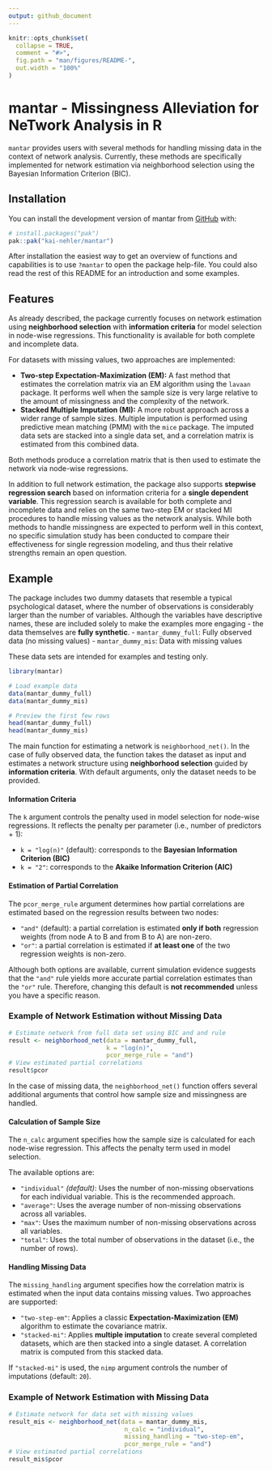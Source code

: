 ```yaml
---
output: github_document
---
```


<!-- README.md is generated from README.Rmd. Please edit that file -->

```r
knitr::opts_chunk$set(
  collapse = TRUE,
  comment = "#>",
  fig.path = "man/figures/README-",
  out.width = "100%"
)
```

# mantar - Missingness Alleviation for NeTwork Analysis in R

<!-- badges: start -->
<!-- badges: end -->

`mantar` provides users with several methods for handling missing data in the context of network analysis. Currently, these methods are specifically implemented for network estimation via neighborhood selection using the Bayesian Information Criterion (BIC).

## Installation

You can install the development version of mantar from [GitHub](https://github.com/) with:

``` r
# install.packages("pak")
pak::pak("kai-nehler/mantar")
```

After installation the easiest way to get an overview of functions and capabilities is to use `?mantar` to open the package help-file. You could also read the rest of this README for an introduction and some examples.

## Features

As already described, the package currently focuses on network estimation using **neighborhood selection** with **information criteria** for model selection in node-wise regressions. This functionality is available for both complete and incomplete data.

For datasets with missing values, two approaches are implemented:

- **Two-step Expectation-Maximization (EM):** A fast method that estimates the correlation matrix via an EM algorithm using the `lavaan` package. It performs well when the sample size is very large relative to the amount of missingness and the complexity of the network.
- **Stacked Multiple Imputation (MI):** A more robust approach across a wider range of sample sizes. Multiple imputation is performed using predictive mean matching (PMM) with the `mice` package. The imputed data sets are stacked into a single data set, and a correlation matrix is estimated from this combined data.

Both methods produce a correlation matrix that is then used to estimate the network via node-wise regressions.

In addition to full network estimation, the package also supports **stepwise regression search** based on information criteria for a **single dependent variable**. This regression search is available for both complete and incomplete data and relies on the same two-step EM or stacked MI procedures to handle missing values as the network analysis.  While both methods to handle missingness are expected to perform well in this context, no specific simulation study has been conducted to compare their effectiveness for single regression modeling, and thus their relative strengths remain an open question.

## Example

The package includes two dummy datasets that resemble a typical psychological dataset, where the number of observations is considerably larger than the number of variables. Although the variables have descriptive names, these are included solely to make the examples more engaging - the data themselves are **fully synthetic**.
- `mantar_dummy_full`: Fully observed data (no missing values)
- `mantar_dummy_mis`: Data with missing values

These data sets are intended for examples and testing only.

```r
library(mantar)

# Load example data
data(mantar_dummy_full)
data(mantar_dummy_mis)

# Preview the first few rows
head(mantar_dummy_full)
head(mantar_dummy_mis)
```

The main function for estimating a network is `neighborhood_net()`. In the case of fully observed data, the function takes the dataset as input and estimates a network structure using **neighborhood selection** guided by **information criteria**. With default arguments, only the dataset needs to be provided.

#### Information Criteria

The `k` argument controls the penalty used in model selection for node-wise regressions. It reflects the penalty per parameter (i.e., number of predictors + 1):

- `k = "log(n)"` (default): corresponds to the **Bayesian Information Criterion (BIC)**
- `k = "2"`: corresponds to the **Akaike Information Criterion (AIC)**

#### Estimation of Partial Correlation 

The `pcor_merge_rule` argument determines how partial correlations are estimated based on the regression results between two nodes:

- `"and"` (default): a partial correlation is estimated **only if both** regression weights (from node A to B and from B to A) are non-zero.
- `"or"`: a partial correlation is estimated if **at least one** of the two regression weights is non-zero.

Although both options are available, current simulation evidence suggests that the `"and"` rule yields more accurate partial correlation estimates than the `"or"` rule. Therefore, changing this default is **not recommended** unless you have a specific reason.

### Example of Network Estimation without Missing Data

```r
# Estimate network from full data set using BIC and and rule
result <- neighborhood_net(data = mantar_dummy_full, 
                           k = "log(n)", 
                           pcor_merge_rule = "and")
# View estimated partial correlations
result$pcor
```


In the case of missing data, the `neighborhood_net()` function offers several additional arguments that control how sample size and missingness are handled.

#### Calculation of Sample Size

The `n_calc` argument specifies how the sample size is calculated for each node-wise regression. This affects the penalty term used in model selection.

The available options are:

- `"individual"` *(default)*: Uses the number of non-missing observations for each individual variable. This is the recommended approach.
- `"average"`: Uses the average number of non-missing observations across all variables.
- `"max"`: Uses the maximum number of non-missing observations across all variables.
- `"total"`: Uses the total number of observations in the dataset (i.e., the number of rows).

#### Handling Missing Data

The `missing_handling` argument specifies how the correlation matrix is estimated when the input data contains missing values. Two approaches are supported:

- `"two-step-em"`: Applies a classic **Expectation-Maximization (EM)** algorithm to estimate the covariance matrix.
- `"stacked-mi"`: Applies **multiple imputation** to create several completed datasets, which are then stacked into a single dataset. A correlation matrix is computed from this stacked data. 

If `"stacked-mi"` is used, the `nimp` argument controls the number of imputations (default: `20`).

### Example of Network Estimation with Missing Data

```r
# Estimate network for data set with missing values
result_mis <- neighborhood_net(data = mantar_dummy_mis, 
                                n_calc = "individual", 
                                missing_handling = "two-step-em", 
                                pcor_merge_rule = "and")
# View estimated partial correlations
result_mis$pcor
```
